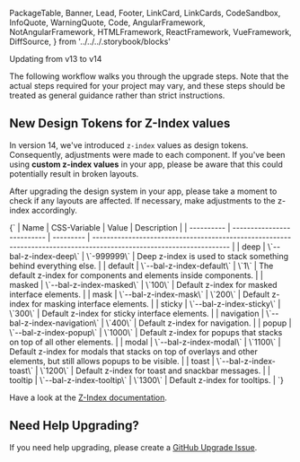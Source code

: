   PackageTable,
  Banner,
  Lead,
  Footer,
  LinkCard,
  LinkCards,
  CodeSandbox,
  InfoQuote,
  WarningQuote,
  Code,
  AngularFramework,
  NotAngularFramework,
  HTMLFramework,
  ReactFramework,
  VueFramework,
  DiffSource,
} from '../../../.storybook/blocks'

<Meta title="Development/Upgrade Guides/Updating to v14" />

<Banner label="Updating to v14" section="Development/Upgrade Guides" />

<Lead>Updating from v13 to v14</Lead>

<InfoQuote>

The following workflow walks you through the upgrade steps.
Note that the actual steps required for your project may vary, and these steps should be treated as general guidance
rather than strict instructions.

</InfoQuote>

## New Design Tokens for Z-Index values

In version 14, we've introduced `z-index` values as design tokens. Consequently, adjustments were made to each component.
If you've been using **custom z-index values** in your app, please be aware that this could potentially result in broken layouts.

After upgrading the design system in your app, please take a moment to check if any layouts are affected. If necessary, make adjustments to the z-index accordingly.

<Markdown>
{`
| Name       | CSS-Variable               | Value     | Description                                                                                                          |
| ---------- | -------------------------- | --------- | -------------------------------------------------------------------------------------------------------------------- |
| deep       | \`--bal-z-index-deep\`       | \`-999999\` | Deep z-index is used to stack something behind everything else.                                                      |
| default    | \`--bal-z-index-default\`    | \`1\`       | The default z-index for components and elements inside components.                                                   |
| masked     | \`--bal-z-index-masked\`     | \`100\`     | Default z-index for masked interface elements.                                                                       |
| mask       | \`--bal-z-index-mask\`       | \`200\`     | Default z-index for masking interface elements.                                                                      |
| sticky     | \`--bal-z-index-sticky\`     | \`300\`     | Default z-index for sticky interface elements.                                                                       |
| navigation | \`--bal-z-index-navigation\` | \`400\`     | Default z-index for navigation.                                                                                      |
| popup      | \`--bal-z-index-popup\`      | \`1000\`    | Default z-index for popups that stacks on top of all other elements.                                                 |
| modal      | \`--bal-z-index-modal\`      | \`1100\`    | Default z-index for modals that stacks on top of overlays and other elements, but still allows popups to be visible. |
| toast      | \`--bal-z-index-toast\`      | \`1200\`    | Default z-index for toast and snackbar messages.                                                                     |
| tooltip    | \`--bal-z-index-tooltip\`    | \`1300\`    | Default z-index for tooltips.                                                                                        |
`}

</Markdown>

Have a look at the [Z-Index documentation](?path=/docs/foundation-elevation-design-tokens--page).

## Need Help Upgrading?​

If you need help upgrading, please create a [GitHub Upgrade Issue](https://github.com/baloise/design-system/issues/new/choose).

<Footer />

